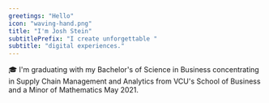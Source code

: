 ```yaml
---
greetings: "Hello"
icon: "waving-hand.png"
title: "I'm Josh Stein"
subtitlePrefix: "I create unforgettable "
subtitle: "digital experiences."
---
```



🎓 I'm graduating with my Bachelor's of Science in <Underlining>Business concentrating in Supply Chain Management and Analytics</Underlining> from VCU's School of Business and a <Underlining>Minor of Mathematics</Underlining> May 2021.
